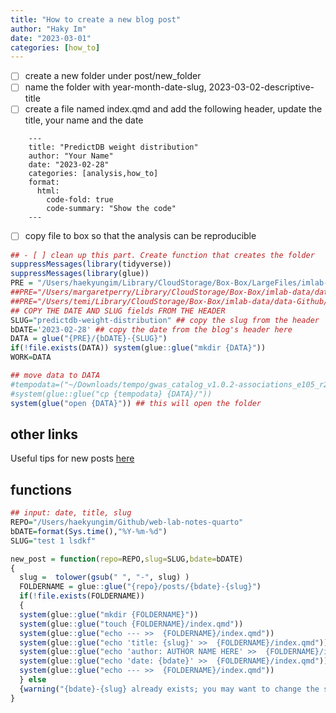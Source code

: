 ```yaml
---
title: "How to create a new blog post"
author: "Haky Im"
date: "2023-03-01"
categories: [how_to]
---
```


-   [ ] create a new folder under post/new_folder
-   [ ] name the folder with year-month-date-slug, 2023-03-02-descriptive-title
-   [ ] create a file named index.qmd and add the following header, update the title, your name and the date

```
    ---
    title: "PredictDB weight distribution"
    author: "Your Name"
    date: "2023-02-28"
    categories: [analysis,how_to]
    format:
      html:
        code-fold: true
        code-summary: "Show the code"
    ---
```

-   [ ] copy file to box so that the analysis can be reproducible

```r
## - [ ] clean up this part. Create function that creates the folder
suppressMessages(library(tidyverse))
suppressMessages(library(glue))
PRE = "/Users/haekyungim/Library/CloudStorage/Box-Box/LargeFiles/imlab-data/data-Github/web-data"
##PRE="/Users/margaretperry/Library/CloudStorage/Box-Box/imlab-data/data-Github/web-data "
##PRE="/Users/temi/Library/CloudStorage/Box-Box/imlab-data/data-Github/web-data"
## COPY THE DATE AND SLUG fields FROM THE HEADER
SLUG="predictdb-weight-distribution" ## copy the slug from the header
bDATE='2023-02-28' ## copy the date from the blog's header here
DATA = glue("{PRE}/{bDATE}-{SLUG}")
if(!file.exists(DATA)) system(glue::glue("mkdir {DATA}"))
WORK=DATA

## move data to DATA
#tempodata=("~/Downloads/tempo/gwas_catalog_v1.0.2-associations_e105_r2022-04-07.tsv")
#system(glue::glue("cp {tempodata} {DATA}/"))
system(glue("open {DATA}")) ## this will open the folder 
```

## other links

Useful tips for new posts [here](https://samanthacsik.github.io/posts/2022-10-24-quarto-blogs/#vi.-a-note-on-adding-an-additional-blog-or-more-to-your-site)

## functions

```r

## input: date, title, slug
REPO="/Users/haekyungim/Github/web-lab-notes-quarto"
bDATE=format(Sys.time(),"%Y-%m-%d")
SLUG="test 1 lsdkf"

new_post = function(repo=REPO,slug=SLUG,bdate=bDATE)
{ 
  slug =  tolower(gsub(" ", "-", slug) )
  FOLDERNAME = glue::glue("{repo}/posts/{bdate}-{slug}")
  if(!file.exists(FOLDERNAME))
  {
  system(glue::glue("mkdir {FOLDERNAME}"))
  system(glue::glue("touch {FOLDERNAME}/index.qmd"))
  system(glue::glue("echo --- >>  {FOLDERNAME}/index.qmd"))
  system(glue::glue("echo 'title: {slug}' >>  {FOLDERNAME}/index.qmd"))
  system(glue::glue("echo 'author: AUTHOR NAME HERE' >>  {FOLDERNAME}/index.qmd"))
  system(glue::glue("echo 'date: {bdate}' >>  {FOLDERNAME}/index.qmd"))
  system(glue::glue("echo --- >>  {FOLDERNAME}/index.qmd"))
  } else
  {warning("{bdate}-{slug} already exists; you may want to change the slug")}
}

```
